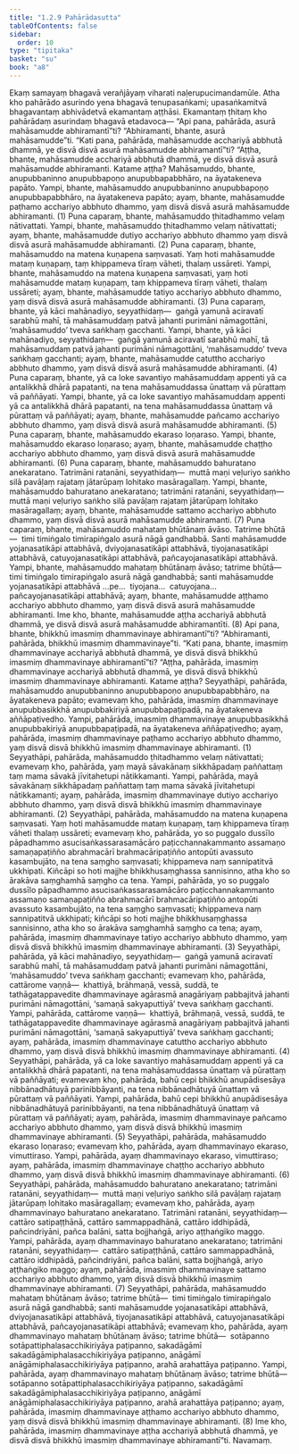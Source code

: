 ```yaml
---
title: "1.2.9 Pahārādasutta"
tableOfContents: false
sidebar:
  order: 10
type: "tipitaka"
basket: "su"
book: "a8"
---
```



<DynamicBreadcrumb />

<Division number="19" book="a8" bookNo="17" page="38">

<Paragraph number="180" book="a8">
Ekaṃ samayaṃ bhagavā verañjāyaṃ viharati naḷerupucimandamūle. Atha kho pahārādo asurindo yena bhagavā tenupasaṅkami; upasaṅkamitvā bhagavantaṃ abhivādetvā ekamantaṃ aṭṭhāsi. Ekamantaṃ ṭhitaṃ kho pahārādaṃ asurindaṃ bhagavā etadavoca—
</Paragraph>

<Paragraph number="181" book="a8">
“Api pana, pahārāda, asurā mahāsamudde abhiramantī”ti? “Abhiramanti, bhante, asurā mahāsamudde”ti. “Kati pana, pahārāda, mahāsamudde acchariyā abbhutā dhammā, ye disvā disvā asurā mahāsamudde abhiramantī”ti? “Aṭṭha, bhante, mahāsamudde acchariyā abbhutā dhammā, ye disvā disvā asurā mahāsamudde abhiramanti. Katame aṭṭha? Mahāsamuddo, bhante, anupubbaninno anupubbapoṇo anupubbapabbhāro, na āyatakeneva papāto. Yampi, bhante, mahāsamuddo anupubbaninno anupubbapoṇo anupubbapabbhāro, na āyatakeneva papāto; ayaṃ, bhante, mahāsamudde paṭhamo acchariyo abbhuto dhammo, yaṃ disvā disvā asurā mahāsamudde abhiramanti. (1)
</Paragraph>

<Paragraph number="182" book="a8">
Puna caparaṃ, bhante, mahāsamuddo ṭhitadhammo velaṃ nātivattati. Yampi, bhante, mahāsamuddo ṭhitadhammo velaṃ nātivattati; ayaṃ, bhante, mahāsamudde dutiyo acchariyo abbhuto dhammo yaṃ disvā disvā asurā mahāsamudde abhiramanti. (2)
</Paragraph>

<Paragraph number="183" book="a8">
Puna caparaṃ, bhante, mahāsamuddo na matena kuṇapena saṃvasati. Yaṃ hoti mahāsamudde mataṃ kuṇapaṃ, taṃ khippameva tīraṃ vāheti, thalaṃ ussāreti. Yampi, bhante, mahāsamuddo na matena kuṇapena saṃvasati, yaṃ hoti mahāsamudde mataṃ kuṇapaṃ, taṃ khippameva tīraṃ vāheti, thalaṃ ussāreti; ayaṃ, bhante, mahāsamudde tatiyo acchariyo abbhuto dhammo, yaṃ disvā disvā asurā mahāsamudde abhiramanti. (3)
</Paragraph>

<Paragraph number="184" book="a8">
Puna caparaṃ, bhante, yā kāci mahānadiyo, seyyathidaṃ—  gaṅgā yamunā aciravatī sarabhū mahī, tā mahāsamuddaṃ patvā jahanti purimāni nāmagottāni, ‘mahāsamuddo’ tveva saṅkhaṃ gacchanti. Yampi, bhante, yā kāci mahānadiyo, seyyathidaṃ—  gaṅgā yamunā aciravatī sarabhū mahī, tā mahāsamuddaṃ patvā jahanti purimāni nāmagottāni, ‘mahāsamuddo’ tveva saṅkhaṃ gacchanti; ayaṃ, bhante, mahāsamudde catuttho acchariyo abbhuto dhammo, yaṃ disvā disvā asurā mahāsamudde abhiramanti. (4)
</Paragraph>

<Paragraph number="185" book="a8">
Puna caparaṃ, bhante, yā ca loke savantiyo mahāsamuddaṃ appenti yā ca antalikkhā dhārā papatanti, na tena mahāsamuddassa ūnattaṃ vā pūrattaṃ vā paññāyati. Yampi, bhante, yā ca loke savantiyo mahāsamuddaṃ appenti yā ca antalikkhā dhārā papatanti, na tena mahāsamuddassa ūnattaṃ vā pūrattaṃ vā paññāyati; ayaṃ, bhante, mahāsamudde pañcamo acchariyo abbhuto dhammo, yaṃ disvā disvā asurā mahāsamudde abhiramanti. (5)
</Paragraph>

<Paragraph number="186" book="a8">
Puna caparaṃ, bhante, mahāsamuddo ekaraso loṇaraso. Yampi, bhante, mahāsamuddo ekaraso loṇaraso; ayaṃ, bhante, mahāsamudde chaṭṭho acchariyo abbhuto dhammo, yaṃ disvā disvā asurā mahāsamudde abhiramanti. (6)
</Paragraph>

<Paragraph number="187" book="a8">
Puna caparaṃ, bhante, mahāsamuddo bahuratano anekaratano. Tatrimāni ratanāni, seyyathidaṃ—  muttā maṇi veḷuriyo saṅkho silā pavāḷaṃ rajataṃ jātarūpaṃ lohitako masāragallaṃ. Yampi, bhante, mahāsamuddo bahuratano anekaratano; tatrimāni ratanāni, seyyathidaṃ—  muttā maṇi veḷuriyo saṅkho silā pavāḷaṃ rajataṃ jātarūpaṃ lohitako masāragallaṃ; ayaṃ, bhante, mahāsamudde sattamo acchariyo abbhuto dhammo, yaṃ disvā disvā asurā mahāsamudde abhiramanti. (7)
</Paragraph>

<Paragraph number="188" book="a8">
Puna caparaṃ, bhante, mahāsamuddo mahataṃ bhūtānaṃ āvāso. Tatrime bhūtā—  timi timiṅgalo timirapiṅgalo asurā nāgā gandhabbā. Santi mahāsamudde yojanasatikāpi attabhāvā, dviyojanasatikāpi attabhāvā, tiyojanasatikāpi attabhāvā, catuyojanasatikāpi attabhāvā, pañcayojanasatikāpi attabhāvā. Yampi, bhante, mahāsamuddo mahataṃ bhūtānaṃ āvāso; tatrime bhūtā—  timi timiṅgalo timirapiṅgalo asurā nāgā gandhabbā; santi mahāsamudde yojanasatikāpi attabhāvā …pe…  tiyojana…  catuyojana…  pañcayojanasatikāpi attabhāvā; ayaṃ, bhante, mahāsamudde aṭṭhamo acchariyo abbhuto dhammo, yaṃ disvā disvā asurā mahāsamudde abhiramanti. Ime kho, bhante, mahāsamudde aṭṭha acchariyā abbhutā dhammā, ye disvā disvā asurā mahāsamudde abhiramantīti. (8)
</Paragraph>

<Paragraph number="189" book="a8">
Api pana, bhante, bhikkhū imasmiṃ dhammavinaye abhiramantī”ti? “Abhiramanti, pahārāda, bhikkhū imasmiṃ dhammavinaye”ti. “Kati pana, bhante, imasmiṃ dhammavinaye acchariyā abbhutā dhammā, ye disvā disvā bhikkhū imasmiṃ dhammavinaye abhiramantī”ti? “Aṭṭha, pahārāda, imasmiṃ dhammavinaye acchariyā abbhutā dhammā, ye disvā disvā bhikkhū imasmiṃ dhammavinaye abhiramanti. Katame aṭṭha? Seyyathāpi, pahārāda, mahāsamuddo anupubbaninno anupubbapoṇo anupubbapabbhāro, na āyatakeneva papāto; evamevaṃ kho, pahārāda, imasmiṃ dhammavinaye anupubbasikkhā anupubbakiriyā anupubbapaṭipadā, na āyatakeneva aññāpaṭivedho. Yampi, pahārāda, imasmiṃ dhammavinaye anupubbasikkhā anupubbakiriyā anupubbapaṭipadā, na āyatakeneva aññāpaṭivedho; ayaṃ, pahārāda, imasmiṃ dhammavinaye paṭhamo acchariyo abbhuto dhammo, yaṃ disvā disvā bhikkhū imasmiṃ dhammavinaye abhiramanti. (1)
</Paragraph>

<Paragraph number="190" book="a8">
Seyyathāpi, pahārāda, mahāsamuddo ṭhitadhammo velaṃ nātivattati; evamevaṃ kho, pahārāda, yaṃ mayā sāvakānaṃ sikkhāpadaṃ paññattaṃ taṃ mama sāvakā jīvitahetupi nātikkamanti. Yampi, pahārāda, mayā sāvakānaṃ sikkhāpadaṃ paññattaṃ taṃ mama sāvakā jīvitahetupi nātikkamanti; ayaṃ, pahārāda, imasmiṃ dhammavinaye dutiyo acchariyo abbhuto dhammo, yaṃ disvā disvā bhikkhū imasmiṃ dhammavinaye abhiramanti. (2)
</Paragraph>

<Paragraph number="191" book="a8">
Seyyathāpi, pahārāda, mahāsamuddo na matena kuṇapena saṃvasati. Yaṃ hoti mahāsamudde mataṃ kuṇapaṃ, taṃ khippameva tīraṃ vāheti thalaṃ ussāreti; evamevaṃ kho, pahārāda, yo so puggalo dussīlo pāpadhammo asucisaṅkassarasamācāro paṭicchannakammanto assamaṇo samaṇapaṭiñño abrahmacārī brahmacāripaṭiñño antopūti avassuto kasambujāto, na tena saṃgho saṃvasati; khippameva naṃ sannipatitvā ukkhipati.
</Paragraph>

<Paragraph number="192" book="a8">
Kiñcāpi so hoti majjhe bhikkhusaṃghassa sannisinno, atha kho so ārakāva saṃghamhā saṃgho ca tena. Yampi, pahārāda, yo so puggalo dussīlo pāpadhammo asucisaṅkassarasamācāro paṭicchannakammanto assamaṇo samaṇapaṭiñño abrahmacārī brahmacāripaṭiñño antopūti avassuto kasambujāto, na tena saṃgho saṃvasati; khippameva naṃ sannipatitvā ukkhipati; kiñcāpi so hoti majjhe bhikkhusaṃghassa sannisinno, atha kho so ārakāva saṃghamhā saṃgho ca tena; ayaṃ, pahārāda, imasmiṃ dhammavinaye tatiyo acchariyo abbhuto dhammo, yaṃ disvā disvā bhikkhū imasmiṃ dhammavinaye abhiramanti. (3)
</Paragraph>

<Paragraph number="193" book="a8">
Seyyathāpi, pahārāda, yā kāci mahānadiyo, seyyathidaṃ—  gaṅgā yamunā aciravatī sarabhū mahī, tā mahāsamuddaṃ patvā jahanti purimāni nāmagottāni, ‘mahāsamuddo’ tveva saṅkhaṃ gacchanti; evamevaṃ kho, pahārāda, cattārome vaṇṇā—  khattiyā, brāhmaṇā, vessā, suddā, te tathāgatappavedite dhammavinaye agārasmā anagāriyaṃ pabbajitvā jahanti purimāni nāmagottāni, ‘samaṇā sakyaputtiyā’ tveva saṅkhaṃ gacchanti. Yampi, pahārāda, cattārome vaṇṇā—  khattiyā, brāhmaṇā, vessā, suddā, te tathāgatappavedite dhammavinaye agārasmā anagāriyaṃ pabbajitvā jahanti purimāni nāmagottāni, ‘samaṇā sakyaputtiyā’ tveva saṅkhaṃ gacchanti; ayaṃ, pahārāda, imasmiṃ dhammavinaye catuttho acchariyo abbhuto dhammo, yaṃ disvā disvā bhikkhū imasmiṃ dhammavinaye abhiramanti. (4)
</Paragraph>

<Paragraph number="194" book="a8">
Seyyathāpi, pahārāda, yā ca loke savantiyo mahāsamuddaṃ appenti yā ca antalikkhā dhārā papatanti, na tena mahāsamuddassa ūnattaṃ vā pūrattaṃ vā paññāyati; evamevaṃ kho, pahārāda, bahū cepi bhikkhū anupādisesāya nibbānadhātuyā parinibbāyanti, na tena nibbānadhātuyā ūnattaṃ vā pūrattaṃ vā paññāyati. Yampi, pahārāda, bahū cepi bhikkhū anupādisesāya nibbānadhātuyā parinibbāyanti, na tena nibbānadhātuyā ūnattaṃ vā pūrattaṃ vā paññāyati; ayaṃ, pahārāda, imasmiṃ dhammavinaye pañcamo acchariyo abbhuto dhammo, yaṃ disvā disvā bhikkhū imasmiṃ dhammavinaye abhiramanti. (5)
</Paragraph>

<Paragraph number="195" book="a8">
Seyyathāpi, pahārāda, mahāsamuddo ekaraso loṇaraso; evamevaṃ kho, pahārāda, ayaṃ dhammavinayo ekaraso, vimuttiraso. Yampi, pahārāda, ayaṃ dhammavinayo ekaraso, vimuttiraso; ayaṃ, pahārāda, imasmiṃ dhammavinaye chaṭṭho acchariyo abbhuto dhammo, yaṃ disvā disvā bhikkhū imasmiṃ dhammavinaye abhiramanti. (6)
</Paragraph>

<Paragraph number="196" book="a8">
Seyyathāpi, pahārāda, mahāsamuddo bahuratano anekaratano; tatrimāni ratanāni, seyyathidaṃ—  muttā maṇi veḷuriyo saṅkho silā pavāḷaṃ rajataṃ jātarūpaṃ lohitako masāragallaṃ; evamevaṃ kho, pahārāda, ayaṃ dhammavinayo bahuratano anekaratano. Tatrimāni ratanāni, seyyathidaṃ—  cattāro satipaṭṭhānā, cattāro sammappadhānā, cattāro iddhipādā, pañcindriyāni, pañca balāni, satta bojjhaṅgā, ariyo aṭṭhaṅgiko maggo. Yampi, pahārāda, ayaṃ dhammavinayo bahuratano anekaratano; tatrimāni ratanāni, seyyathidaṃ—  cattāro satipaṭṭhānā, cattāro sammappadhānā, cattāro iddhipādā, pañcindriyāni, pañca balāni, satta bojjhaṅgā, ariyo aṭṭhaṅgiko maggo; ayaṃ, pahārāda, imasmiṃ dhammavinaye sattamo acchariyo abbhuto dhammo, yaṃ disvā disvā bhikkhū imasmiṃ dhammavinaye abhiramanti. (7)
</Paragraph>

<Paragraph number="197" book="a8">
Seyyathāpi, pahārāda, mahāsamuddo mahataṃ bhūtānaṃ āvāso; tatrime bhūtā—  timi timiṅgalo timirapiṅgalo asurā nāgā gandhabbā; santi mahāsamudde yojanasatikāpi attabhāvā, dviyojanasatikāpi attabhāvā, tiyojanasatikāpi attabhāvā, catuyojanasatikāpi attabhāvā, pañcayojanasatikāpi attabhāvā; evamevaṃ kho, pahārāda, ayaṃ dhammavinayo mahataṃ bhūtānaṃ āvāso; tatrime bhūtā—  sotāpanno sotāpattiphalasacchikiriyāya paṭipanno, sakadāgāmī sakadāgāmiphalasacchikiriyāya paṭipanno, anāgāmī anāgāmiphalasacchikiriyāya paṭipanno, arahā arahattāya paṭipanno. Yampi, pahārāda, ayaṃ dhammavinayo mahataṃ bhūtānaṃ āvāso; tatrime bhūtā—  sotāpanno sotāpattiphalasacchikiriyāya paṭipanno, sakadāgāmī sakadāgāmiphalasacchikiriyāya paṭipanno, anāgāmī anāgāmiphalasacchikiriyāya paṭipanno, arahā arahattāya paṭipanno; ayaṃ, pahārāda, imasmiṃ dhammavinaye aṭṭhamo acchariyo abbhuto dhammo, yaṃ disvā disvā bhikkhū imasmiṃ dhammavinaye abhiramanti. (8)
</Paragraph>

<Paragraph number="198" book="a8">
Ime kho, pahārāda, imasmiṃ dhammavinaye aṭṭha acchariyā abbhutā dhammā, ye disvā disvā bhikkhū imasmiṃ dhammavinaye abhiramantī”ti.

</Paragraph>
</Division>

<Paragraph number="199" type="center" book="a8">
Navamaṃ.
</Paragraph>